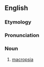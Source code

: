 ==English==

===Etymology===
{{rfe|lang=en}}

===Pronunciation===
{{rfp|lang=en}}

===Noun===
{{en-noun|-}}

# {{context|pathology|lang=en}} [[macropsia]]